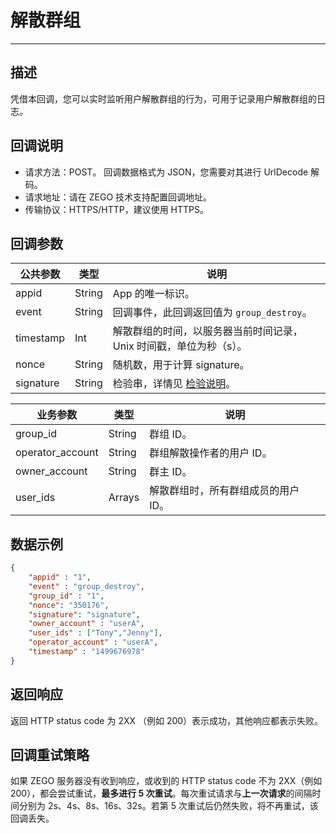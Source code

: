 # 解散群组

---

## 描述

凭借本回调，您可以实时监听用户解散群组的行为，可用于记录用户解散群组的日志。

## 回调说明

- 请求方法：POST。
  <Note title="说明">
  回调数据格式为 JSON，您需要对其进行 UrlDecode 解码。
  </Note>
- 请求地址：请在 ZEGO 技术支持配置回调地址。
- 传输协议：HTTPS/HTTP，建议使用 HTTPS。

## 回调参数

| 公共参数 | 类型 | 说明 |
|------|------|------|
| appid | String | App 的唯一标识。 |
| event | String | 回调事件，此回调返回值为 `group_destroy`。 |
| timestamp | Int | 解散群组的时间，以服务器当前时间记录，Unix 时间戳，单位为秒（s）。 |
| nonce | String | 随机数，用于计算 signature。 |
| signature | String | 检验串，详情见 [检验说明](./../Authenticating%20server-to-server%20callbacks.mdx)。 |

| 业务参数 | 类型 | 说明 |
|------|------|------|
| group_id | String | 群组 ID。 |
| operator_account | String | 群组解散操作者的用户 ID。 |
| owner_account | String | 群主 ID。 |
| user_ids | Arrays | 解散群组时，所有群组成员的用户 ID。 |

## 数据示例

```json
{
    "appid" : "1",
    "event" : "group_destroy",
    "group_id" : "1",
    "nonce": "350176",
    "signature": "signature",
    "owner_account" : "userA",
    "user_ids" : ["Tony","Jenny"],
    "operator_account" : "userA",
    "timestamp" : "1499676978"
}
```

## 返回响应

返回 HTTP status code 为 2XX （例如 200）表示成功，其他响应都表示失败。

## 回调重试策略

如果 ZEGO 服务器没有收到响应，或收到的 HTTP status code 不为 2XX（例如 200），都会尝试重试，**最多进行 5 次重试**。每次重试请求与**上一次请求**的间隔时间分别为 2s、4s、8s、16s、32s。若第 5 次重试后仍然失败，将不再重试，该回调丢失。
